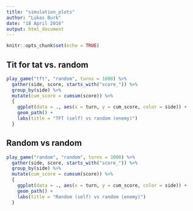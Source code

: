 ```yaml
---
title: "simulation_plots"
author: "Lukas Burk"
date: "18 April 2016"
output: html_document
---
```


```r
knitr::opts_chunk$set(echo = TRUE)
```

## Tit for tat vs. random

```r
play_game("tft", "random", turns = 1000) %>%
  gather(side, score, starts_with("score_")) %>%
  group_by(side) %>%
  mutate(cum_score = cumsum(score)) %>%
  {
    ggplot(data = ., aes(x = turn, y = cum_score, color = side)) +
    geom_path() +
    labs(title = "TFT (self) vs random (enemy)")
  }
```

## Random vs random

```r
play_game("random", "random", turns = 1000) %>%
  gather(side, score, starts_with("score_")) %>%
  group_by(side) %>%
  mutate(cum_score = cumsum(score)) %>%
  {
    ggplot(data = ., aes(x = turn, y = cum_score, color = side)) +
    geom_path() +
    labs(title = "Random (self) vs random (enemy)")
  }
```

